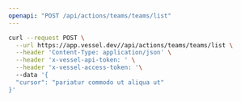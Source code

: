 ```yaml
---
openapi: "POST /api/actions/teams/teams/list"
---
```


<RequestExample>

```bash Request
curl --request POST \
  --url https://app.vessel.dev//api/actions/teams/teams/list \
  --header 'Content-Type: application/json' \
  --header 'x-vessel-api-token: ' \
  --header 'x-vessel-access-token: '\ 
  --data '{
  "cursor": "pariatur commodo ut aliqua ut"
}'
```

</RequestExample>


      